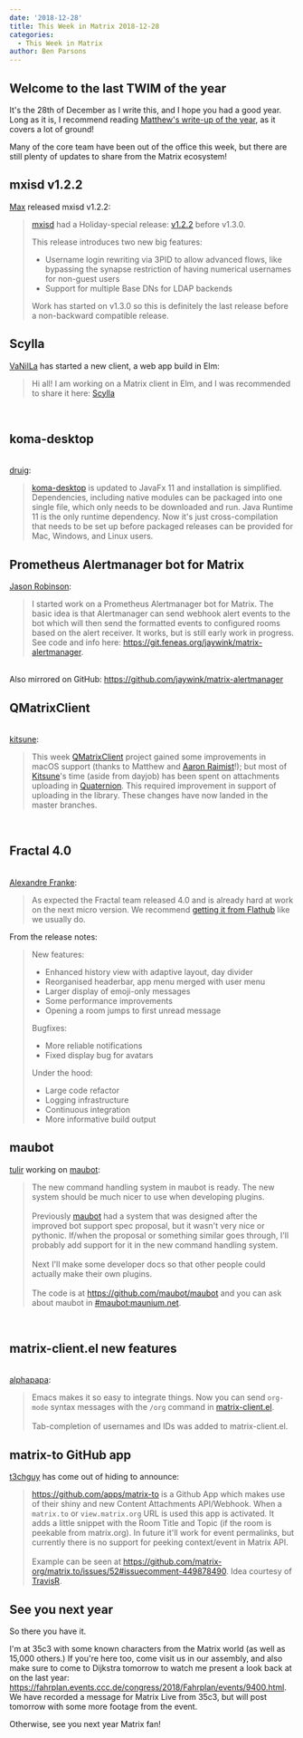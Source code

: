 ```yaml
---
date: '2018-12-28'
title: This Week in Matrix 2018-12-28
categories:
  - This Week in Matrix
author: Ben Parsons
---
```


<h2 id="welcometothelasttwimoftheyear">Welcome to the last TWIM of the year</h2>
It's the 28th of December as I write this, and I hope you had a good year. Long as it is, I recommend reading <a href="/blog/2018/12/25/the-2018-matrix-holiday-special/">Matthew's write-up of the year</a>, as it covers a lot of ground!

Many of the core team have been out of the office this week, but there are still plenty of updates to share from the Matrix ecosystem!
<h2 id="mxisdv122">mxisd v1.2.2</h2>
<a href="https://matrix.to/#/@max:kamax.io">Max</a> released mxisd v1.2.2:
<blockquote><a href="https://github.com/kamax-matrix/mxisd">mxisd</a> had a Holiday-special release: <a href="https://github.com/kamax-matrix/mxisd/releases/tag/v1.2.2">v1.2.2</a> before v1.3.0.

This release introduces two new big features:
<ul>
 	<li>Username login rewriting via 3PID to allow advanced flows, like bypassing the synapse restriction of having numerical usernames for non-guest users</li>
 	<li>Support for multiple Base DNs for LDAP backends</li>
</ul>
Work has started on v1.3.0 so this is definitely the last release before a non-backward compatible release.</blockquote>
<h2 id="scylla">Scylla</h2>
<a href="https://matrix.to/#/@daniel:riot.danilafe.com">VaNilLa</a> has started a new client, a web app build in Elm:
<blockquote>Hi all! I am working on a Matrix client in Elm, and I was recommended to share it here: <a href="https://github.com/DanilaFe/Scylla">Scylla</a></blockquote><br /><h2 id="komadesktop">koma-desktop</h2><br /><a href="https://matrix.to/#/@druig:matrix.org">druig</a>:<br /><blockquote><a href="https://github.com/koma-im/koma-desktop">koma-desktop</a> is updated to JavaFx 11 and installation is simplified. Dependencies, including native modules can be packaged into one single file, which only needs to be downloaded and run. Java Runtime 11 is the only runtime dependency. Now it's just cross-compilation that needs to be set up before packaged releases can be provided for Mac, Windows, and Linux users.</blockquote>
<h2 id="prometheusalertmanagerbotformatrix">Prometheus Alertmanager bot for Matrix</h2>
<a href="https://matrix.to/#/@jaywink:feneas.org">Jason Robinson</a>:
<blockquote>I started work on a Prometheus Alertmanager bot for Matrix. The basic idea is that Alertmanager can send webhook alert events to the bot which will then send the formatted events to configured rooms based on the alert receiver. It works, but is still early work in progress. See code and info here: <a href="https://git.feneas.org/jaywink/matrix-alertmanager">https://git.feneas.org/jaywink/matrix-alertmanager</a>.</blockquote><br />Also mirrored on GitHub: <a href="https://github.com/jaywink/matrix-alertmanager">https://github.com/jaywink/matrix-alertmanager</a><br /><h2 id="qmatrixclient">QMatrixClient</h2><br /><a href="https://matrix.to/#/@kitsune:matrix.org">kitsune</a>:<br /><blockquote>This week <a href="https://github.com/QMatrixClient">QMatrixClient</a> project gained some improvements in macOS support (thanks to Matthew and <a href="https://matrix.to/#/@aaron:raim.ist">Aaron Raimist</a>!); but most of <a href="https://matrix.to/#/@kitsune:matrix.org">Kitsune</a>'s time (aside from dayjob) has been spent on attachments uploading in <a href="https://github.com/QMatrixClient/Quaternion">Quaternion</a>. This required improvement in support of uploading in the library. These changes have now landed in the master branches.</blockquote><br /><h2 id="fractal40">Fractal 4.0</h2><br /><a href="@afranke:matrix.org">Alexandre Franke</a>:<br /><blockquote>As expected the Fractal team released 4.0 and is already hard at work on the next micro version. We recommend <a href="https://flathub.org/apps/details/org.gnome.Fractal">getting it from Flathub</a> like we usually do.</blockquote>
From the release notes:
<blockquote>New features:
<ul>
 	<li>Enhanced history view with adaptive layout, day divider</li>
 	<li>Reorganised headerbar, app menu merged with user menu</li>
 	<li>Larger display of emoji-only messages</li>
 	<li>Some performance improvements</li>
 	<li>Opening a room jumps to first unread message</li>
</ul>
Bugfixes:
<ul>
 	<li>More reliable notifications</li>
 	<li>Fixed display bug for avatars</li>
</ul>
Under the hood:
<ul>
 	<li>Large code refactor</li>
 	<li>Logging infrastructure</li>
 	<li>Continuous integration</li>
 	<li>More informative build output</li>
</ul>
</blockquote>
<h2 id="maubot">maubot</h2>
<a href="https://matrix.to/#/@tulir:maunium.net">tulir</a> working on <a href="https://github.com/maubot/maubot">maubot</a>:
<blockquote>The new command handling system in maubot is ready. The new system should be much nicer to use when developing plugins.<br /><br />Previously <a href="https://github.com/maubot/maubot">maubot</a> had a system that was designed after the improved bot support spec proposal, but it wasn't very nice or pythonic. If/when the proposal or something similar goes through, I'll probably add support for it in the new command handling system.<br /><br />Next I'll make some developer docs so that other people could actually make their own plugins.<br /><br />The code is at <a href="https://github.com/maubot/maubot">https://github.com/maubot/maubot</a> and you can ask about maubot in <a href="https://matrix.to/#/#maubot:maunium.net">#maubot:maunium.net</a>.</blockquote><br /><h2 id="matrixclientelnewfeatures">matrix-client.el new features</h2><br /><a href="https://matrix.to/#/@alphapapa:matrix.org">alphapapa</a>:<br /><blockquote>Emacs makes it so easy to integrate things. Now you can send <code>org-mode</code> syntax messages with the <code>/org</code> command in <a href="https://github.com/jgkamat/matrix-client-el">matrix-client.el</a>.<br /><br />Tab-completion of usernames and IDs was added to matrix-client.el.</blockquote>
<h2 id="matrixtogithubapp">matrix-to GitHub app</h2>
<a href="https://matrix.to/#/@x:riot.ovh">t3chguy</a> has come out of hiding to announce:
<blockquote><a href="https://github.com/apps/matrix-to">https://github.com/apps/matrix-to</a> is a Github App which makes use of their shiny and new Content Attachments API/Webhook. When a <code>matrix.to</code> or <code>view.matrix.org</code> URL is used this app is activated. It adds a little snippet with the Room Title and Topic (if the room is peekable from matrix.org). In future it'll work for event permalinks, but currently there is no support for peeking context/event in Matrix API.<br /><br />Example can be seen at <a href="https://github.com/matrix-org/matrix.to/issues/52#issuecomment-449878490">https://github.com/matrix-org/matrix.to/issues/52#issuecomment-449878490</a>. Idea courtesy of <a href="https://github.com/turt2live">TravisR</a>.</blockquote>
<h2 id="seeyounextyear">See you next year</h2>
So there you have it.

I'm at 35c3 with some known characters from the Matrix world (as well as 15,000 others.) If you're here too, come visit us in our assembly, and also make sure to come to Dijkstra tomorrow to watch me present a look back at on the last year: <a href="https://fahrplan.events.ccc.de/congress/2018/Fahrplan/events/9400.html">https://fahrplan.events.ccc.de/congress/2018/Fahrplan/events/9400.html</a>. We have recorded a message for Matrix Live from 35c3, but will post tomorrow with some more footage from the event.

Otherwise, see you next year Matrix fan!
